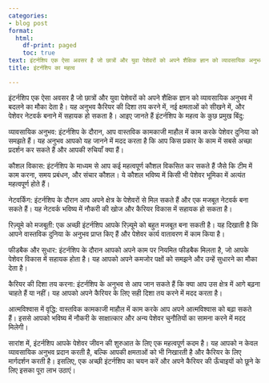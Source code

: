 ```yaml
---
categories:
- blog post
format:
  html:
    df-print: paged
    toc: true
text: इंटर्नशिप एक ऐसा अवसर है जो छात्रों और युवा पेशेवरों को अपने शैक्षिक ज्ञान को व्यावसायिक अनुभव में बदलने का मौका देता है।.
title: इंटर्नशिप का महत्व

---
```




इंटर्नशिप एक ऐसा अवसर है जो छात्रों और युवा पेशेवरों को अपने शैक्षिक ज्ञान को व्यावसायिक अनुभव में बदलने का मौका देता है। यह अनुभव कैरियर की दिशा तय करने में, नई क्षमताओं को सीखने में, और पेशेवर नेटवर्क बनाने में सहायक हो सकता है। आइए जानते हैं इंटर्नशिप के महत्व के कुछ प्रमुख बिंदु:

व्यावसायिक अनुभव: इंटर्नशिप के दौरान, आप वास्तविक कामकाजी माहौल में काम करके पेशेवर दुनिया को समझते हैं। यह अनुभव आपको यह जानने में मदद करता है कि आप किस प्रकार के काम में सबसे अच्छा प्रदर्शन कर सकते हैं और आपकी रुचियाँ क्या हैं।

कौशल विकास: इंटर्नशिप के माध्यम से आप कई महत्वपूर्ण कौशल विकसित कर सकते हैं जैसे कि टीम में काम करना, समय प्रबंधन, और संचार कौशल। ये कौशल भविष्य में किसी भी पेशेवर भूमिका में अत्यंत महत्वपूर्ण होते हैं।

नेटवर्किंग: इंटर्नशिप के दौरान आप अपने क्षेत्र के पेशेवरों से मिल सकते हैं और एक मजबूत नेटवर्क बना सकते हैं। यह नेटवर्क भविष्य में नौकरी की खोज और कैरियर विकास में सहायक हो सकता है।

रिज़्यूमे को मजबूती: एक अच्छी इंटर्नशिप आपके रिज़्यूमे को बहुत मजबूत बना सकती है। यह दिखाती है कि आपने वास्तविक दुनिया के अनुभव प्राप्त किए हैं और पेशेवर कार्य वातावरण में काम किया है।

फीडबैक और सुधार: इंटर्नशिप के दौरान आपको अपने काम पर नियमित फीडबैक मिलता है, जो आपके पेशेवर विकास में सहायक होता है। यह आपको अपने कमजोर पक्षों को समझने और उन्हें सुधारने का मौका देता है।

कैरियर की दिशा तय करना: इंटर्नशिप के अनुभव से आप जान सकते हैं कि क्या आप उस क्षेत्र में आगे बढ़ना चाहते हैं या नहीं। यह आपको अपने कैरियर के लिए सही दिशा तय करने में मदद करता है।

आत्मविश्वास में वृद्धि: वास्तविक कामकाजी माहौल में काम करके आप अपने आत्मविश्वास को बढ़ा सकते हैं। इससे आपको भविष्य में नौकरी के साक्षात्कार और अन्य पेशेवर चुनौतियों का सामना करने में मदद मिलेगी।

सारांश में, इंटर्नशिप आपके पेशेवर जीवन की शुरुआत के लिए एक महत्वपूर्ण कदम है। यह आपको न केवल व्यावसायिक अनुभव प्रदान करती है, बल्कि आपकी क्षमताओं को भी निखारती है और कैरियर के लिए मार्गदर्शन करती है। इसलिए, एक अच्छी इंटर्नशिप का चयन करें और अपने कैरियर की ऊँचाइयों को छूने के लिए इसका पूरा लाभ उठाएं।



